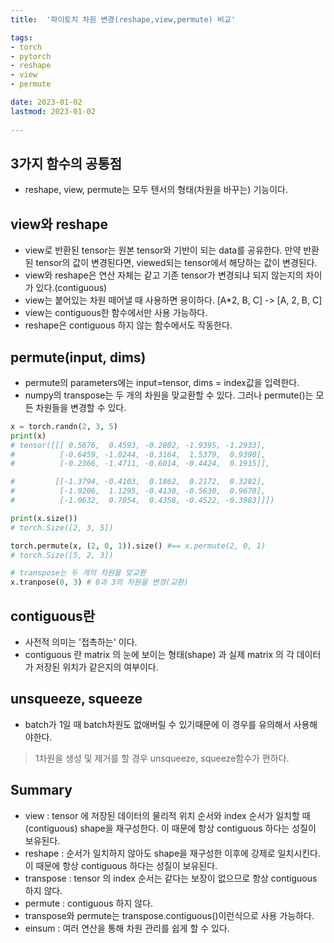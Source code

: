 ```yaml
---
title:  '파이토치 차원 변경(reshape,view,permute) 비교'

tags:
- torch
- pytorch
- reshape
- view
- permute

date: 2023-01-02
lastmod: 2023-01-02
 
---
```



## 3가지 함수의 공통점

- reshape, view, permute는 모두 텐서의 형태(차원을 바꾸는) 기능이다.

## view와 reshape

- view로 반환된 tensor는 원본 tensor와 기반이 되는 data를 공유한다. 만약 반환된 tensor의 값이 변경된다면, viewed되는 tensor에서 해당하는 값이 변경된다.
- view와 reshape은 연산 자체는 같고 기존 tensor가 변경되냐 되지 않는지의 차이가 있다.(contiguous)
- view는 붙어있는 차원 떼어낼 때 사용하면 용이하다. [A*2, B, C] -> [A, 2, B, C]
- view는 contiguous한 함수에서만 사용 가능하다.
- reshape은 contiguous 하지 않는 함수에서도 작동한다.

## permute(input, dims)

- permute의 parameters에는 input=tensor, dims = index값을 입력한다.
- numpy의 transpose는 두 개의 차원을 맞교환할 수 있다. 그러나 permute()는 모든 차원들을 변경할 수 있다.

```python
x = torch.randn(2, 3, 5)
print(x)
# tensor([[[ 0.5676,  0.4593, -0.2802, -1.9395, -1.2933],
#          [-0.6459, -1.0244, -0.3164,  1.5379,  0.9390],
#          [-0.2366, -1.4711, -0.6014, -0.4424,  0.1915]],

#         [[-1.3794, -0.4103,  0.1862,  0.2172,  0.3282],
#          [-1.9206,  1.1295, -0.4130, -0.5630,  0.9670],
#          [-1.0632,  0.7054,  0.4358, -0.4522, -0.3983]]])

print(x.size())
# torch.Size([2, 3, 5])

torch.permute(x, (2, 0, 1)).size() #== x.permute(2, 0, 1)
# torch.Size([5, 2, 3])

# transpose는 두 개의 차원을 맞교환
x.tranpose(0, 3) # 0과 3의 차원을 변경(교환)

```

## contiguous란

- 사전적 의미는 '접촉하는' 이다.
- contiguous 란 matrix 의 눈에 보이는 형태(shape) 과 실제 matrix 의 각 데이터가 저장된 위치가 같은지의 여부이다.

## unsqueeze, squeeze

- batch가 1일 때 batch차원도 없애버릴 수 있기때문에 이 경우를 유의해서 사용해야한다.
  
> 1차원을 생성 및 제거를 할 경우 unsqueeze, squeeze함수가 편하다.

## Summary

- view : tensor 에 저장된 데이터의 물리적 위치 순서와 index 순서가 일치할 때 (contiguous) shape을 재구성한다. 이 때문에 항상 contiguous 하다는 성질이 보유된다.
- reshape : 순서가 일치하지 않아도 shape을 재구성한 이후에 강제로 일치시킨다. 이 때문에 항상 contiguous 하다는 성질이 보유된다.
- transpose : tensor 의 index 순서는 같다는 보장이 없으므로 항상 contiguous 하지 않다.
- permute : contiguous 하지 않다.
- transpose와 permute는 transpose.contiguous()이런식으로 사용 가능하다.
- einsum : 여러 연산을 통해 차원 관리를 쉽게 할 수 있다.
